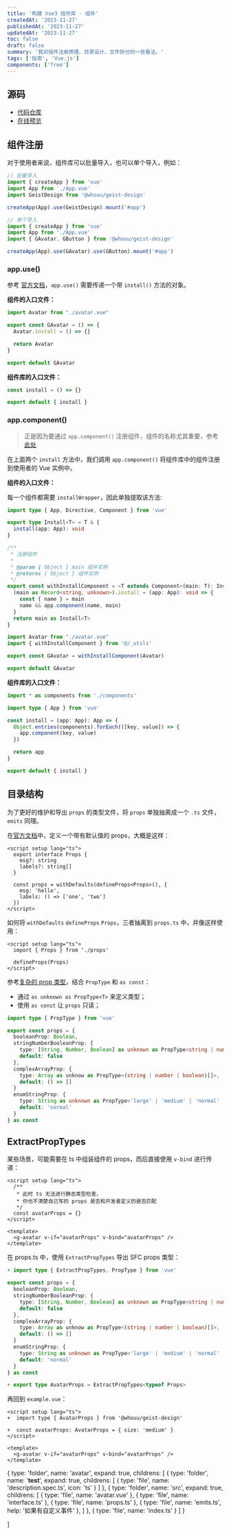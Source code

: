 ```yaml
---
title: '构建 Vue3 组件库 - 组件'
createdAt: '2023-11-27'
publishedAt: '2023-11-27'
updatedAt: '2023-11-27'
toc: false
draft: false
summary: '我对组件注册原理、目录设计、文件拆分的一些看法。'
tags: ['指南', 'Vue.js']
components: ['Tree']
---
```


## 源码

- [代码仓库](https://github.com/passionzale/geist-design)
- [在线预览](https://geist-design.lovchun.com)

## 组件注册

对于使用者来说，组件库可以批量导入，也可以单个导入，例如：

```ts:main.ts
// 批量导入
import { createApp } from 'vue'
import App from './App.vue'
import GeistDesign from '@whouu/geist-design'

createApp(App).use(GeistDesign).mount('#app')

// 单个导入
import { createApp } from 'vue'
import App from './App.vue'
import { GAvatar, GButton } from '@whouu/geist-design'

createApp(App).use(GAvatar).use(GButton).mount('#app')
```

### app.use()

参考 [官方文档](https://cn.vuejs.org/api/application.html#app-use)，`app.use()` 需要传递一个带 `install()` 方法的对象。

**组件的入口文件：**

```ts:src/avatar/index.ts {4}
import Avatar from "./avatar.vue"

export const GAvatar = () => {
  Avatar.install = () => {}

  return Avatar
}

export default GAvatar
```

**组件库的入口文件：**

```ts:src/index.ts {1}
const install = () => {}

export default { install }
```

### app.component()

> 正是因为要通过 `app.component()` 注册组件，组件的名称尤其重要，参考 [此处](/posts/setup-vue3-component-library/install-deps#vue)

在上面两个 `install` 方法中，我们调用 `app.component()` 将组件库中的组件注册到使用者的 Vue 实例中。

**组件的入口文件：**

每一个组件都需要 `installWrapper`，因此单独提取该方法:

```ts:src/_utils/index.ts
import type { App, Directive, Component } from 'vue'

export type Install<T> = T & {
  install(app: App): void
}

/**
 * 注册组件
 *
 * @param { Object } main 组件实例
 * @returns { Object } 组件实例
 */
export const withInstallComponent = <T extends Component>(main: T): Install<T> => {
  (main as Record<string, unknown>).install = (app: App): void => {
    const { name } = main
    name && app.component(name, main)
  }
  return main as Install<T>
}
```

```ts:src/avatar/index.ts {4}
import Avatar from "./avatar.vue"
import { withInstallComponent } from '@/_utils'

export const GAvatar = withInstallComponent(Avatar)

export default GAvatar
```

**组件库的入口文件：**

```ts:src/index.ts {5-11}
import * as components from './components'

import type { App } from 'vue'

const install = (app: App): App => {
  Object.entries(components).forEach(([key, value]) => {
    app.component(key, value)
  })

  return app
}

export default { install }
```

## 目录结构

为了更好的维护和导出 `props` 的类型文件，将 `props` 单独抽离成一个 `.ts` 文件，`emits` 同理。

<Tree data={SFCStructure} />

在[官方文档](https://cn.vuejs.org/guide/typescript/composition-api.html#typing-component-props)中，定义一个带有默认值的 props，大概是这样：

```html:avatar.vue
<script setup lang="ts">
  export interface Props {
    msg?: string
    labels?: string[]
  }

  const props = withDefaults(defineProps<Props>(), {
    msg: 'hello',
    labels: () => ['one', 'two']
  })
</script>
```

如何将 `withDefaults` `defineProps` `Props`，三者抽离到 `props.ts` 中，并像这样使用：

```html:avatar.vue
<script setup lang="ts">
  import { Props } from './props'

  defineProps(Props)
</script>
```

参考[复杂的 prop 类型](https://cn.vuejs.org/guide/typescript/composition-api.html#complex-prop-types)，结合 `PropType` 和 `as const`：

- 通过 `as unknown as PropType<T>` 来定义类型；
- 使用 `as const` 让 `props` 只读；

```ts:props.ts
import type { PropType } from 'vue'

export const props = {
  booleanProp: Boolean,
  stringNumberBooleanProp: {
    type: [String, Number, Boolean] as unknown as PropType<string | number | boolean>,
    default: false
  },
  complexArrayProp: {
    type: Array as unknow as PropType<(string | number | boolean)[]>,
    default: () => []
  }
  enumStringProp: {
    type: String as unknown as PropType<'large' | 'medium' | 'normal' | 'small'>,
    default: 'normal'
  }
} as const
```

## ExtractPropTypes

某些场景，可能需要在 ts 中组装组件的 props，而后直接使用 `v-bind` 进行传递：

```html:example.vue
<script setup lang="ts">
  /**
   * 此时 ts 无法进行静态类型检查，
   * 你也不清楚自己写的 props 是否和开发者定义的是否匹配
   */
  const avatarProps = {}
</script>

<template>
  <g-avatar v-if="avatarProps" v-bind="avatarProps" />
</template>
```

在 props.ts 中，使用 `ExtractPropTypes` 导出 SFC props 类型：

```diff:props.ts
+ import type { ExtractPropTypes, PropType } from 'vue'

export const props = {
  booleanProp: Boolean,
  stringNumberBooleanProp: {
    type: [String, Number, Boolean] as unknown as PropType<string | number | boolean>,
    default: false
  },
  complexArrayProp: {
    type: Array as unknow as PropType<(string | number | boolean)[]>,
    default: () => []
  }
  enumStringProp: {
    type: String as unknown as PropType<'large' | 'medium' | 'normal' | 'small'>,
    default: 'normal'
  }
} as const

+ export type AvatarProps = ExtractPropTypes<typeof Props>
```

再回到 `example.vue`：

```diff:example.vue
<script setup lang="ts">
+  import type { AvatarProps } from '@whouu/geist-design'

+  const avatarProps: AvatarProps = { size: 'medium' }
</script>

<template>
  <g-avatar v-if="avatarProps" v-bind="avatarProps" />
</template>
```

  {
    type: 'folder',
    name: 'avatar',
    expand: true,
    childrens: [
      {
        type: 'folder',
        name: '__test__',
        expand: true,
        childrens: [
          { type: 'file', name: 'description.spec.ts', icon: 'ts' }
        ]
      },
      {
        type: 'folder',
        name: 'src',
        expand: true,
        childrens: [
          { type: 'file', name: 'avatar.vue' },
          { type: 'file', name: 'interface.ts' },
          { type: 'file', name: 'props.ts' },
          { type: 'file', name: 'emits.ts', help: '如果有自定义事件' },
        ]
      },
      {
        type: 'file',
        name: 'index.ts'
      }
    ]
  }

]
